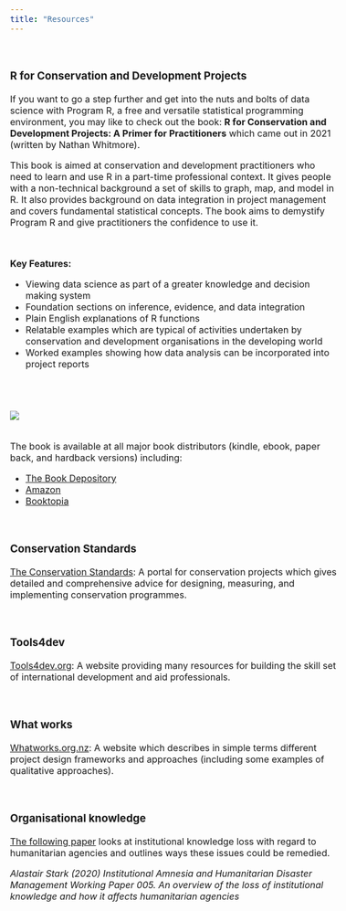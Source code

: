 ```yaml
---
title: "Resources"
---
```



<style type="text/css">

body{ /* Normal  */
      font-size: 16px;
  }
td {  /* Table  */
  font-size: 8px;
}
h1.title {
  font-size: 48px;
  font-weight: bold;
  color:#1f618d;
  font-family: Tahoma, sans-serif
}


div.blue { background-color:#f0fbfc ; border-radius: 4px; padding: 10px;}

</style>

<br>




### R for Conservation and Development Projects
If you want to go a step further and get into the nuts and bolts of data science with Program R, a free and versatile statistical programming environment, you may like to check out the book: **R for Conservation and Development Projects: A Primer for Practitioners** which came out in 2021 (written by Nathan Whitmore).

This book is aimed at conservation and development practitioners who need to learn and use R in a part-time professional context. It gives people with a non-technical background a set of skills to graph, map, and model in R. It also provides background on data integration in project management and covers fundamental statistical concepts. The book aims to demystify Program R and give practitioners the confidence to use it.

<br>

**Key Features:**

* Viewing data science as part of a greater knowledge and decision making system
* Foundation sections on inference, evidence, and data integration
* Plain English explanations of R functions
* Relatable examples which are typical of activities undertaken by conservation and development organisations in the developing world
* Worked examples showing how data analysis can be incorporated into project reports

<br>


<br>
![](https://raw.githubusercontent.com/NathanWhitmore/R4condevblog/main/book%20cover.jpg)

<br>
The book is available at all major book distributors (kindle, ebook, paper back, and hardback versions) including:

- [The Book Depository](https://www.bookdepository.com/R-for-Conservation-Development-Projects-Nathan-Whitmore/9780367205485?ref=grid-view&qid=1611283102040&sr=1-1)
- [Amazon](https://www.amazon.com/Conservation-Development-Projects-Chapman-Hall/dp/0367205483)
- [Booktopia](https://www.booktopia.com.au/r-for-conservation-and-development-projects-nathan-whitmore/book/9780367205485.html)

<br>

### Conservation Standards

[The Conservation Standards](https://conservationstandards.org/): A portal for conservation projects which gives detailed and comprehensive advice for designing, measuring, and implementing conservation programmes.

<br>

### Tools4dev

[Tools4dev.org](https://www.tools4dev.org/): A website providing many resources for building the skill set of international development and aid professionals.

<br>

### What works

[Whatworks.org.nz](https://whatworks.org.nz/): A website which describes in simple terms different project design frameworks and approaches (including some examples of qualitative approaches).

<br>

### Organisational knowledge

[The following paper](https://centreforhumanitarianleadership.org/research/publications/institutional-amnesia-and-humanitarian-disaster-management/) looks at institutional knowledge loss with regard to humanitarian agencies and outlines ways these issues could be remedied.

*Alastair Stark (2020) Institutional Amnesia and Humanitarian Disaster Management Working Paper 005. An overview of the loss of institutional knowledge and how it affects humanitarian agencies*

